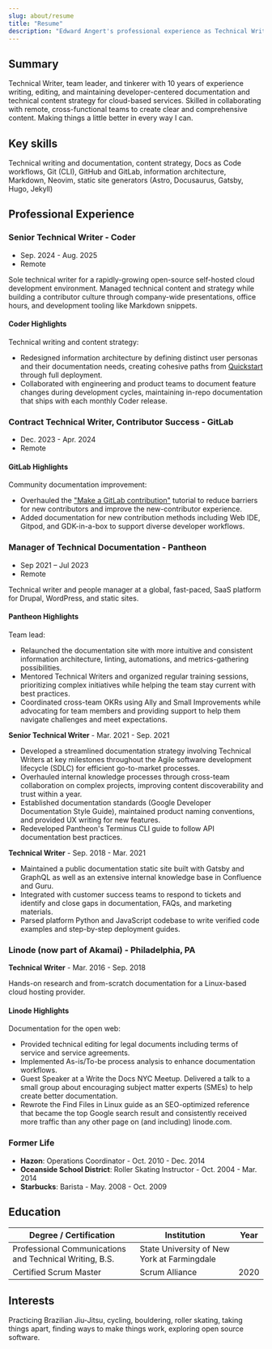 ```yaml
---
slug: about/resume
title: "Resume"
description: "Edward Angert's professional experience as Technical Writer and team leader"
---
```


## Summary

Technical Writer, team leader, and tinkerer with 10 years of experience writing, editing, and maintaining developer-centered documentation and technical content strategy for cloud-based services.
Skilled in collaborating with remote, cross-functional teams to create clear and comprehensive content.
Making things a little better in every way I can.

## Key skills

Technical writing and documentation, content strategy, Docs as Code workflows, Git (CLI), GitHub and GitLab, information architecture, Markdown, Neovim, static site generators (Astro, Docusaurus, Gatsby, Hugo, Jekyll)

## Professional Experience

### Senior Technical Writer - Coder

- Sep. 2024 - Aug. 2025
- Remote

Sole technical writer for a rapidly-growing open-source self-hosted cloud development environment.
Managed technical content and strategy while building a contributor culture through company-wide presentations, office hours, and development tooling like Markdown snippets.

#### Coder Highlights

Technical writing and content strategy:

- Redesigned information architecture by defining distinct user personas and their documentation needs, creating cohesive paths from [Quickstart](/docs/coder-quickstart/) through full deployment.
- Collaborated with engineering and product teams to document feature changes during development cycles, maintaining in-repo documentation that ships with each monthly Coder release.

### Contract Technical Writer, Contributor Success - GitLab

- Dec. 2023 - Apr. 2024
- Remote

#### GitLab Highlights

Community documentation improvement:

- Overhauled the ["Make a GitLab contribution"](/docs/gitlab-first-contribution/) tutorial to reduce barriers for new contributors and improve the new-contributor experience.
- Added documentation for new contribution methods including Web IDE, Gitpod, and GDK-in-a-box to support diverse developer workflows.

### Manager of Technical Documentation - Pantheon

- Sep 2021 – Jul 2023
- Remote

Technical writer and people manager at a global, fast-paced, SaaS platform for Drupal, WordPress, and static sites.

#### Pantheon Highlights

Team lead:

- Relaunched the documentation site with more intuitive and consistent information architecture, linting, automations, and metrics-gathering possibilities.
- Mentored Technical Writers and organized regular training sessions, prioritizing complex initiatives while helping the team stay current with best practices.
- Coordinated cross-team OKRs using Ally and Small Improvements while advocating for team members and providing support to help them navigate challenges and meet expectations.

**Senior Technical Writer** - Mar. 2021 - Sep. 2021

- Developed a streamlined documentation strategy involving Technical Writers at key milestones throughout the Agile software development lifecycle (SDLC) for efficient go-to-market processes.
- Overhauled internal knowledge processes through cross-team collaboration on complex projects, improving content discoverability and trust within a year.
- Established documentation standards (Google Developer Documentation Style Guide), maintained product naming conventions, and provided UX writing for new features.
- Redeveloped Pantheon's Terminus CLI guide to follow API documentation best practices.

**Technical Writer** - Sep. 2018 - Mar. 2021

- Maintained a public documentation static site built with Gatsby and GraphQL as well as an extensive internal knowledge base in Confluence and Guru.
- Integrated with customer success teams to respond to tickets and identify and close gaps in documentation, FAQs, and marketing materials.
- Parsed platform Python and JavaScript codebase to write verified code examples and step-by-step deployment guides.

### Linode (now part of Akamai) - Philadelphia, PA

**Technical Writer** - Mar. 2016 - Sep. 2018

Hands-on research and from-scratch documentation for a Linux-based cloud hosting provider.

#### Linode Highlights

Documentation for the open web:

- Provided technical editing for legal documents including terms of service and service agreements.
- Implemented As-is/To-be process analysis to enhance documentation workflows.
- Guest Speaker at a Write the Docs NYC Meetup. Delivered a talk to a small group about encouraging subject matter experts (SMEs) to help create better documentation.
- Rewrote the Find Files in Linux guide as an SEO-optimized reference that became the top Google search result and consistently received more traffic than any other page on (and including) linode.com.

### Former Life

- **Hazon**: Operations Coordinator - Oct. 2010 - Dec. 2014
- **Oceanside School District**: Roller Skating Instructor - Oct. 2004 - Mar. 2014
- **Starbucks**: Barista - May. 2008 - Oct. 2009

## Education

| Degree / Certification                                  | Institution                           | Year |
|---------------------------------------------------------|---------------------------------------|------|
| Professional Communications and Technical Writing, B.S. | State University of New York at Farmingdale |      |
| Certified Scrum Master                                 | Scrum Alliance                        | 2020 |

## Interests

Practicing Brazilian Jiu-Jitsu, cycling, bouldering, roller skating, taking things apart, finding ways to make things work, exploring open source software.
